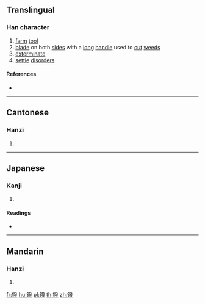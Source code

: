 {{character info/new}}
==Translingual==

===Han character===
{{Han char|rn=167|rad=金|as=12|sn=20|four=82147|canj=CNOE|ids=⿰金發}}

# [[farm]] [[tool]]
# [[blade]] on both [[side]]s with a [[long]] [[handle]] used to [[cut]] [[weed]]s
# [[exterminate]]
# [[settle]] [[disorder]]s

====References====
* {{Han ref|kx=1321.170|dkj=40853|hdz=64260.060|uh=93FA|ud=37882|bh=F4FA|bd=62714}}

----

==Cantonese==

===Hanzi===
{{yue-hanzi|jyut=|y=put3|sim=䥽}}

# {{defn|lang=yue|sort=金12}}

----

==Japanese==

===Kanji===
{{ja-kanji|grade=|rs=金12}}

# {{defn|lang=ja|sort=金12}}

====Readings====
* {{ja-readings|on=[[はつ]] (hatsu), [[はち]] (hachi)|kun=[[かま]] (kama)|nanori=}}

----

==Mandarin==

===Hanzi===
{{cmn-hanzi|sim=䥽|pin=[[pō]] ([[po1]]), [[xiàn]] ([[xian4]])|wg=p'o<sup>1</sup>, hsien<sup>4</sup>}}

# {{defn|lang=cmn|sort=金12}}

[[fr:鏺]]
[[hu:鏺]]
[[pl:鏺]]
[[th:鏺]]
[[zh:鏺]]